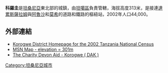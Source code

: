 {{Infobox settlement
<!-- See Template:Infobox settlement for additional fields and descriptions -->
| name                    = 科羅圭
| native_name             = 
| native_name_lang        = 
| settlement_type         = 城鎮
| image_skyline           = Road to Korogwe, with the Usambara Mountains. Tanzania.jpg
| image_alt               = 
| image_caption           = 
| image_flag              = 
| flag_alt                = 
| image_seal              = 
| seal_alt                = 
| image_shield            = 
| shield_alt              = 
| nickname                = 
| motto                   = 
| image_map               = Korogwe.GIF
| map_alt                 = 230px
| map_caption             = 
| pushpin_map             = Tanzania 
| pushpin_label_position  = centre
| pushpin_map_alt         = 
| pushpin_map_caption     = 
| latd  = 05  |latm  = 09  |lats  = 21 |latNS  = S
| longd = 38  |longm = 27  |longs = 01 |longEW = E
| coor_pinpoint           = 
| coordinates_type        = 
| coordinates_display     = inline,title
| coordinates_footnotes   = 
| subdivision_type        = 國家
| subdivision_name        = {{flag|Tanzania}}
| subdivision_type1       = 區
| subdivision_name1       = [[坦噶區|坦噶區]]
| subdivision_type3       = 
| subdivision_name3       = 
| established_title       = 
| established_date        = 
| founder                 = 
| seat_type               = 
| seat                    = 
| government_footnotes    = 
| government_type         = 
| leader_title            = 
| leader_name             = 
| unit_pref               = Metric<!-- or US or UK -->
| area_footnotes          = 
| area_total_km2          = 
| area_land_km2           = 
| area_water_km2          = 
| area_water_percent      = 
| area_note               = 
| elevation_footnotes     = 
| elevation_m             = 
| population_footnotes    = 
| population_total        = 44000
| population_as_of        = 2002
| population_density_km2  = 
| population_demonym      = 
| population_note         = 
|demographics_type1       = 
|demographics1_footnotes  =
|demographics1_title1     = 
|demographics1_info1      = 
|demographics1_title2     = 
|demographics1_info2      = 
| timezone1               = [[東非時間|東非時間]]
| utc_offset1             = +3
| timezone1_DST           = 
| utc_offset1_DST         = 
| postal_code_type        = 
| postal_code             = 
| area_code_type          = 
| area_code               = 027
| iso_code                = 
| website                 = [http://www.tanga.go.tz tanga.go.tz]
| footnotes               = 
}}

'''科羅圭'''是[[坦桑尼亞|坦桑尼亞]]東北部的城鎮，由[[坦噶區|坦噶區]]負責管轄，海拔高度313米，是接連[[達累斯薩拉姆|達累斯薩拉姆]]與[[阿魯沙|阿魯沙]]和[[莫希|莫希]]的道路和鐵路的樞紐站，2002年人口44,000。

==外部連結==
*[http://www.tanzania.go.tz/census/census/districts/korogwe.htm Korogwe District Homepage for the 2002 Tanzania National Census]
* [http://maps.msn.com/%28wssz0q55pdmpjx55vjn2nbj3%29/map.aspx?lats1=-5.155833&lons1=38.450278&alts1=1&regn1=2 MSN Map - elevation = 301m]{{Dead link|date=2019年12月 |bot=InternetArchiveBot |fix-attempted=yes }}
*[https://web.archive.org/web/20190830132308/http://water4korogwe.com/ The Charity Devon Aid - Korogwe ( DAK )]

[[Category:坦桑尼亞城市|Category:坦桑尼亞城市]]
